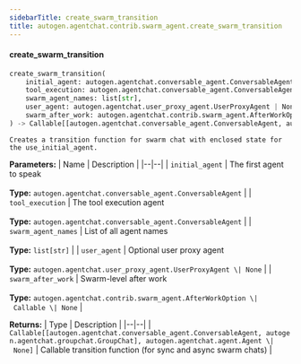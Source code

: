 ```yaml
---
sidebarTitle: create_swarm_transition
title: autogen.agentchat.contrib.swarm_agent.create_swarm_transition
---
```


<code class="doc-symbol doc-symbol-heading doc-symbol-function"></code>
#### create_swarm_transition

```python
create_swarm_transition(
    initial_agent: autogen.agentchat.conversable_agent.ConversableAgent,
    tool_execution: autogen.agentchat.conversable_agent.ConversableAgent,
    swarm_agent_names: list[str],
    user_agent: autogen.agentchat.user_proxy_agent.UserProxyAgent | None,
    swarm_after_work: autogen.agentchat.contrib.swarm_agent.AfterWorkOption | Callable | None
) -> Callable[[autogen.agentchat.conversable_agent.ConversableAgent, autogen.agentchat.groupchat.GroupChat], autogen.agentchat.agent.Agent | None]
```

    Creates a transition function for swarm chat with enclosed state for the use_initial_agent.

<b>Parameters:</b>
| Name | Description |
|--|--|
| `initial_agent` | The first agent to speak<br/><br/>**Type:** `autogen.agentchat.conversable_agent.ConversableAgent` |
| `tool_execution` | The tool execution agent<br/><br/>**Type:** `autogen.agentchat.conversable_agent.ConversableAgent` |
| `swarm_agent_names` | List of all agent names<br/><br/>**Type:** `list[str]` |
| `user_agent` | Optional user proxy agent<br/><br/>**Type:** `autogen.agentchat.user_proxy_agent.UserProxyAgent \| None` |
| `swarm_after_work` | Swarm-level after work<br/><br/>**Type:** `autogen.agentchat.contrib.swarm_agent.AfterWorkOption \| Callable \| None` |

<b>Returns:</b>
| Type | Description |
|--|--|
| `Callable[[autogen.agentchat.conversable_agent.ConversableAgent, autogen.agentchat.groupchat.GroupChat], autogen.agentchat.agent.Agent \| None]` | Callable transition function (for sync and async swarm chats) |

<br />